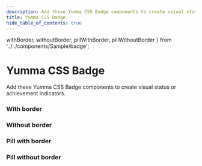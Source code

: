 ```yaml
---
description: Add these Yumma CSS Badge components to create visual status or achievement indicators.
title: Yumma CSS Badge
hide_table_of_contents: true
---
```


  withBorder,
  withoutBorder,
  pillWithBorder,
  pillWithoutBorder
} from '../../components/Sample/badge';

# Yumma CSS Badge

Add these Yumma CSS Badge components to create visual status or achievement indicators.

### With border

<Preview
  data = {withBorder}
  useCenter
  usePadding
  useHeight='55px'
  useTabs
  useVersion='release'
/>

### Without border

<Preview
  data = {withoutBorder}
  useCenter
  usePadding
  useHeight='55px'
  useTabs
  useVersion='release'
/>

### Pill with border

<Preview
  data = {pillWithBorder}
  useCenter
  usePadding
  useHeight='55px'
  useTabs
  useVersion='release'
/>

### Pill without border

<Preview
  data = {pillWithoutBorder}
  useCenter
  usePadding
  useHeight='55px'
  useTabs
  useVersion='release'
/>